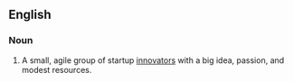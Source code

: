==English==

===Noun===
{{head|en|noun|head=[[three]] [[guy]]s [[in]] [[a]] [[garage]]}}

# {{context|set phrase|lang=en}} A small, agile group of startup [[innovator]]s with a big idea, passion, and modest resources.